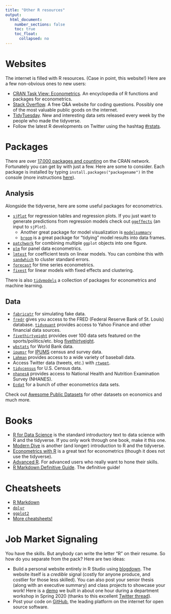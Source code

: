 ```yaml
---
title: "Other R resources"
output:
  html_document:
    number_sections: false
    toc: true
    toc_float: 
      collapsed: no
---
```


# Websites

The internet is filled with R resources. (Case in point, this website!) Here are a few non-obvious ones to new users:

* [CRAN Task View: Econometrics](https://cran.r-project.org/web/views/Econometrics.html). An encyclopedia of R functions and packages for econometrics.
* [Stack Overflow](https://stackoverflow.com/questions/tagged/r). A free Q&A website for coding questions. Possibly one of the most valuable public goods on the internet. 
* [TidyTuesday](https://github.com/rfordatascience/tidytuesday). New and interesting data sets released every week by the people who made the tidyverse. 
* Follow the latest R developments on Twitter using the hashtag [#rstats](https://twitter.com/hashtag/rstats?lang=en). 

# Packages

There are over [17,000 packages and counting](https://lrdegeest.github.io/blog/totalverse) on the CRAN network. Fortunately you can get by with just a few. Here are some to consider. Each package is installed by typing `install.packages("packagename")` in the console (more instructions [here](https://suffolkecon.github.io/install_packages.html)).

## Analysis

Alongside the tidyverse, here are some useful packages for econometrics. 

* [`sjPlot`](https://strengejacke.github.io/sjPlot/) for regression tables and regression plots. If you just want to generate predictions from regression models check out [`ggeffects`](https://strengejacke.github.io/ggeffects/) (an input to `sjPlot`).
  - Another great package for model visualization is [`modelsummary`](https://vincentarelbundock.github.io/modelsummary/index.html)
  - [`broom`](https://broom.tidymodels.org/) is a great package for "tidying" model results into data frames.
* [`patchwork`](https://patchwork.data-imaginist.com/) for combining multiple `ggplot` objects into one figure.
* [`plm`](https://cran.r-project.org/web/packages/plm/plm.pdf) for panel data econometrics.
* [`lmtest`](https://cran.r-project.org/web/packages/lmtest/index.html) for coefficient tests on linear models. You can combine this with [`sandwhich`](https://cran.r-project.org/web/packages/sandwich/sandwich.pdf) to cluster standard errors.
* [`forecast`](https://cran.r-project.org/web/packages/forecast/index.html) for time series econometrics.
* [`fixest`](https://cran.r-project.org/web/packages/fixest/vignettes/fixest_walkthrough.html) for linear models with fixed effects and clustering.

There is also [`tidymodels`](https://www.tidymodels.org/) a collection of packages for econometrics and machine learning.

## Data

* [`fabricatr`](https://declaredesign.org/r/fabricatr/) for simulating fake data.
* [`fredr`](https://cran.r-project.org/web/packages/fredr/index.html) gives you access to the FRED (Federal Reserve Bank of St. Louis) database. [`tidyquant`](https://business-science.github.io/tidyquant/) provides access to Yahoo Finance and other financial data sources. 
* [`fivethirtyeight`](https://cran.r-project.org/web/packages/fivethirtyeight/vignettes/fivethirtyeight.html) provides over 100 data sets featured on the sports/politics/etc. blog [fivethirtyeight](https://fivethirtyeight.com/).
* [`wbstats`](https://cran.r-project.org/web/packages/wbstats/wbstats.pdf) for World Bank data.
* [`ipumsr`](http://tech.popdata.org/ipumsr/articles/ipums.html) for [IPUMS](https://ipums.org/) census and survey data. 
* [`Lahman`](https://cran.r-project.org/web/packages/Lahman/) provides access to a wide variety of baseball data.
* Access Twitter data (tweets, etc.) with [`rtweet`](https://cran.r-project.org/web/packages/rtweet/index.html).
* [`tidycensus`](https://walker-data.com/tidycensus/) for U.S. Census data.
* [`nhanesA`](https://cran.r-project.org/web/packages/nhanesA/vignettes/Introducing_nhanesA.html) provides access to National Health and Nutrition Examination Survey (NHANES).
* [`Ecdat`](https://cran.r-project.org/web/packages/Ecdat/Ecdat.pdf) for a bunch of other econometrics data sets. 

Check out [Awesome Public Datasets](https://github.com/awesomedata/awesome-public-datasets) for other datasets on economics and much more. 

# Books

* [R for Data Science](https://r4ds.had.co.nz/) is the standard introductory text to data science with R and the tidyverse. If you only work through one book, make it this one.
* [Modern Dive](https://moderndive.netlify.app/index.html) is another (and longer) introduction to R and the tidyverse.
* [Econometrics with R](https://www.econometrics-with-r.org/) is a great text for econometrics (though it does not use the tidyverse).
* [Advanced R](https://adv-r.hadley.nz/). For advanced users who really want to hone their skills. 
* [R Markdown Definitive Guide](https://bookdown.org/yihui/rmarkdown/). The definitive guide! 

# Cheatsheets

* [R Markdown](https://www.rstudio.com/wp-content/uploads/2015/02/rmarkdown-cheatsheet.pdf)
* [`dplyr`](https://www.rstudio.com/wp-content/uploads/2015/02/data-wrangling-cheatsheet.pdf)
* [`ggplot2`](https://www.rstudio.com/wp-content/uploads/2015/03/ggplot2-cheatsheet.pdf)
* [More cheatsheets!](https://www.rstudio.com/resources/cheatsheets/)

# Job Market Signaling

You have the skills. But anybody can write the letter "R" on their resume. So how do you separate from the pack? Here are two ideas:

* Build a personal website entirely in R Studio using [blogdown](https://bookdown.org/yihui/blogdown/). The website itself is a *credible* signal (costly for anyone produce, and costlier for those less skilled). You can also post your senior thesis (along with an executive summary) and class projects to showcase your work! Here is a [demo](https://jon-snow-targaryen.netlify.app/) we built in about one hour during a department workshop in Spring 2020 (thanks to this excellent [Twitter thread](https://twitter.com/dsquintana/status/1139846569623281664?lang=en)). 
* Post your code on [GitHub](https://github.com/), the leading platform on the internet for open source software. 